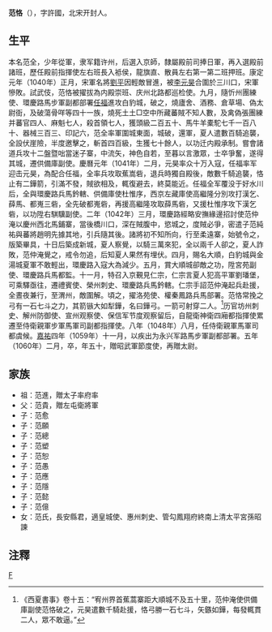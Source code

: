 '''范恪'''（{{bd|1011年||1060年}}），字許國，北宋开封人。

== 生平 ==
本名范全，少年從軍，隶军籍许州，后選入京師，隸屬殿前司捧日軍，再入選殿前諸班，歷任殿前指揮使左右班長入袛侯，龍旗直、散員左右第一第二班押班。康定元年（1040年）正月，宋軍名將[[劉平|劉平]]因輕敵冒進，被[[李元昊|李元昊]]合圍於三川口，宋軍慘敗。試武伎，范恪被擢拔為内殿崇班、庆州北路都巡检使。九月，隨忻州團練使、環慶路馬步軍副都部署[[任福|任福]]進攻白豹城，破之，燒廬舍、酒務、倉草場、偽太尉衙，及破蕩骨咩等四十一族，燒死土土□空中所藏蕃賊不知人數，及禽偽張團練并蕃官四人、麻魁七人，殺首領七人，獲頭級二百五十、馬牛羊橐駝七千一百八十、器械三百三、印記六，范全率軍圍城東面，城破，還軍，夏人遣數百騎追襲，全設伏崖險，半度邀擊之，斬首四百級，生獲七十餘人，以功迁内殿承制。嘗會諸道兵攻十二盤暨咄當迷子寨，中流矢，神色自若，至暮以言激眾，士卒爭奮，遂得其城，遷供備庫副使。慶曆元年（1041年）二月，元昊率众十万入寇，任福率军迎击元昊，為配合任福，全率兵攻取蕉嵩砦，退兵時獨自殿後，敵數千騎追襲，恪止有二鏵箭，引滿不發，賊欲相及，輒復避去，終莫能近。任福全军覆没于好水川后，全與環慶路兵馬鈐轄、供備庫使杜惟序，西京左藏庫使高繼隆分別攻打漢乞、薛馬、都嵬三砦，全先破都嵬砦，再援高繼隆攻取薛馬砦，又援杜惟序攻下漢乞砦，以功陞右騏驥副使。二年（1042年）三月，環慶路經略安撫緣邊招討使范仲淹以慶州西北馬鋪寨，當後橋川口，深在賊腹中，慾城之，度賊必爭，密遣子范純祐與蕃將趙明先據其地，引兵隨其後。諸將初不知所向，行至柔遠寨，始號令之，版築畢具，十日后築成新城，夏人察覺，以騎三萬來犯，全以兩千人卻之，夏人詐敗，范仲淹覺之，戒令勿追，后知夏人果然有埋伏。四月，賜名大順，白豹城與金湯城夏軍不敢輕出，環慶路入寇大為減少。五月，賞大順城卻敵之功，陞宮苑副使、環慶路兵馬都監。十一月，特召入京覲見仁宗，仁宗言夏人犯高平軍劉璠堡，可乘驛亟往，遷禮賓使、榮州刺史、環慶路兵馬鈐轄。仁宗手詔范仲淹起兵赴援，全晝夜兼行，至渭州，敵圍解。頃之，擢洛苑使、權秦鳳路兵馬部署。范恪常挽之弓有一石七斗之力，其箭镞大如犁鏵，名曰鏵弓。一箭可射穿二人。<ref>《西夏書事》卷十五：“宥州界首蕉蒿寨距大順城不及五十里，范仲淹使供備庫副使范恪破之，元昊遣數千騎赴援，恪弓勝一石七斗，矢鏃如鏵，每發輒貫二人，眾不敢逼。”</ref>历官坊州刺史、解州防御使、宣州观察使、保信军节度观察留后，自龍衛神衛四廂都指揮使累遷至侍衛親軍步軍馬軍司副都指揮使。八年（1048年）八月，任侍衛親軍馬軍司都虞候。[[嘉祐|嘉祐]]四年（1059年）十一月，以疾出为永兴军路馬步軍副都部署。五年（1060年）二月，卒，年五十，贈昭武軍節度使，再贈太尉。

== 家族 ==
*祖：范進，贈太子率府率
*父：范貴，贈左屯衛將軍
*子：范愈
*子：范願
*子：范總
*子：范塑
*子：范恕
*子：范愚
*子：范應
*子：范隱
*子：范懿
*子：范億
*女：范氏，長安縣君，適皇城使、惠州刺史、管勾鳳翔府終南上清太平宮孫昭諫

==注釋==
{{reflist}}

[[category:宋朝軍事人物|F]]